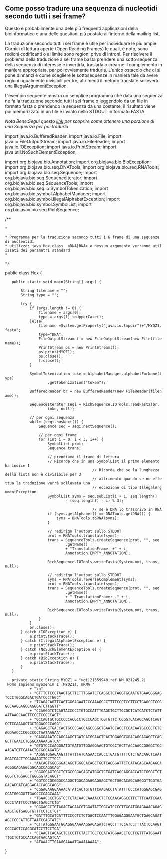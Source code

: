 == Come posso tradure una sequenza di nucleotidi secondo tutti i sei frame? ==

Questo è probabilmente una dele più frequenti applicazioni della bioinformatica e una delle questioni più postate all'interno della mailing list.

La traduzione secondo tutti i sei frame è utile per individuare le più ampie Cornici di lettura aperte (Open Reading Frames) le quali, è noto, sono redioni codificanti o al limite sono regioni prive di introni. Per risolvere il problema della traduzione a sei frame basta prendere una sotto sequenza della sequenza di interesse e invertirla, traslarla o crearne il complemento in maniera appropriata, per poi ovviamente tradurla. L'unico ostacolo che ci si pone dinnanzi e come scegliere le sottosequenze in maniera tale da avere regioni ugualmente divisibili per tre, altrimenti il metodo translate solleverà una IllegalArgumentException.

L'esempio seguente mostra un semplice programma che data una sequenza ne fa la traduzione secondo tutti i sei frame o leggendolo da un file in formato fasta o prendendo la sequenza da una costante,  il risultato viene poi memorizzato in un file e inviato nello STDOUT in formato FASTA.

''Nota Bene:Segui questo [[Biojava:CookBookItaliano:Sequence:SubSequence|link]] per scoprire come ottenere una porzione di una Sequenza per poi tradurla''


<java>
import java.io.BufferedReader;
import java.io.File;
import java.io.FileOutputStream;
import java.io.FileReader;
import java.io.IOException;
import java.io.PrintStream;
import java.util.NoSuchElementException;

import org.biojava.bio.Annotation;
import org.biojava.bio.BioException;
import org.biojava.bio.seq.DNATools;
import org.biojava.bio.seq.RNATools;
import org.biojava.bio.seq.Sequence;
import org.biojava.bio.seq.SequenceIterator;
import org.biojava.bio.seq.SequenceTools;
import org.biojava.bio.seq.io.SymbolTokenization;
import org.biojava.bio.symbol.AlphabetManager;
import org.biojava.bio.symbol.IllegalAlphabetException;
import org.biojava.bio.symbol.SymbolList;
import org.biojavax.bio.seq.RichSequence;

/**
 * <p>
 * Programma per la traduzione secondo tutti i 6 frame di una sequenza di nucleotidi
 * utilizzo: java Hex.class <file> <DNA|RNA> o nessun argomento verranno utilizzati dei parametri standard
 * </p>
 */

public class Hex {

	public static void main(String[] args) {
		
		String filename = "";
		String type = "";


		try {
			if (args.length != 0) {
				filename = args[0];
				type = args[1].toUpperCase();
			}else{
				filename =System.getProperty("java.io.tmpdir")+"/MYOZ1.fasta";
				type="DNA";
				FileOutputStream f = new FileOutputStream(new File(filename));  
				PrintStream ps = new PrintStream(f);
				ps.print(MYOZ1);
				ps.close();
				f.close();
			}

			SymbolTokenization toke = AlphabetManager.alphabetForName(type)
					.getTokenization("token");

			BufferedReader br = new BufferedReader(new FileReader(filename));

			SequenceIterator seqi = RichSequence.IOTools.readFasta(br,
					toke, null);
			
			// per ogni sequenza
			while (seqi.hasNext()) {
				Sequence seq = seqi.nextSequence();

				// per ogni frame
				for (int i = 0; i < 3; i++) {
					SymbolList prot;
					Sequence trans;

					// prendiamo il frame di lettura
					// Ricorda che in una SymbolList il primo elemento ha indice 1
                                        // Ricorda che se la lunghezza della lista non è divisibile per 3
                                        // altrimento quando se ne effettua la traduzione verrà sollevata una
                                        // eccezione di tipo IllegalArgumentException 
					SymbolList syms = seq.subList(i + 1, seq.length()
							- (seq.length() - i) % 3);

                                        // se è DNA lo trascrivo in RNA
					if (syms.getAlphabet() == DNATools.getDNA()) {
						syms = DNATools.toRNA(syms);
					}

					// redirigo l'output sullo STDOUT
					prot = RNATools.translate(syms);
					trans = SequenceTools.createSequence(prot, "", seq
							.getName()
							+ "TranslationFrame: +" + i,
							Annotation.EMPTY_ANNOTATION);

					RichSequence.IOTools.writeFasta(System.out, trans, null);

					// redirigo l'output sullo STDOUT
					syms = RNATools.reverseComplement(syms);
					prot = RNATools.translate(syms);
					trans = SequenceTools.createSequence(prot, "", seq
							.getName()
							+ " TranslationFrame: -" + i,
							Annotation.EMPTY_ANNOTATION);
	
					RichSequence.IOTools.writeFasta(System.out, trans, null);
				}
			}
			br.close();
		} catch (IOException e) {
			e.printStackTrace();
		} catch (IllegalAlphabetException e) {
			e.printStackTrace();
		} catch (NoSuchElementException e) {
			e.printStackTrace();
		} catch (BioException e) {
			e.printStackTrace();
		}
	}

	private static String MYOZ1 = ">gi|21359948|ref|NM_021245.2| Homo sapiens myozenin 1 (MYOZ1), mRNA "
			+ "\n"
			+ "GTTTCTCCCTAAGTGCTTCTTTGGATCTCAGGCTCTAGGTGCAATGTGAAGGGGAGTCCCTGGGCAGACTGATCCCTGGC"
			+ "TCAGACAGTTCAGTGGGAGAATCCCAAAGGCCTTTTCCCTCCTTCCTGAGCCTCCGGGCAAGGAGGGAGGGATCTTGGTT"
			+ "CCAGGGTCTCAGTACCCCCTGTGCCATTTGAGCTGCTTGCGCTCATCATCTCTATTAATAACCAACTTCCCTCCCCCACT"
			+ "GCCAGTGCTGCCCCCACGCCTGCCCAGCTCGTGTTCTCCGGTCACAGCAGCTCAGTCCTCCAAAGCTGCTGGACCCCAGG"
			+ "GAGAGCTGACCACTGCCCGAGCAGCCGGCTGAATCCACCTCCACAATGCCGCTCTCAGGAACCCCGGCCCCTAATAAGAA"
			+ "GAGGAAATCCAGCAAGCTGATCATGGAACTCACTGGAGGTGGACAGGAGAGCTCAGGCTTGAACCTGGGCAAAAAGATCA"
			+ "GTGTCCCAAGGGATGTGATGTTGGAGGAACTGTCGCTGCTTACCAACCGGGGCTCCAAGATGTTCAAACTGCGGCAGATG"
			+ "AGGGTGGAGAAGTTTATTTATGAGAACCACCCTGATGTTTTCTCTGACAGCTCAATGGATCACTTCCAGAAGTTCCTTCC"
			+ "AACAGTGGGGGGACAGCTGGGCACAGCTGGTCAGGGATTCTCATACAGCAAGAGCAACGGCAGAGGCGGCAGCCAGGCAG"
			+ "GGGGCAGTGGCTCTGCCGGACAGTATGGCTCTGATCAGCAGCACCATCTGGGCTCTGGGTCTGGAGCTGGGGGTACAGGT"
			+ "GGTCCCGCGGGCCAGGCTGGCAGAGGAGGAGCTGCTGGCACAGCAGGGGTTGGTGAGACAGGATCAGGAGACCAGGCAGG"
			+ "CGGAGAAGGAAAACATATCACTGTGTTCAAGACCTATATTTCCCCATGGGAGCGAGCCATGGGGGTTGACCCCCAGCAAA"
			+ "TGAACCCCTGGTCCTCTACAACCAAAACCTCTCCAACAGGCCTTCTTTCAATCGAACCCCTATTCCCTGGCTGAGCTCTG"
			+ "GGGAGCCTGTAGACTACAACGTGGATATTGGCATCCCCTTGGATGGAGAAACAGAGGAGCTGTGAGGTGTTTCCTCCTCT"
			+ "GATTTGCATCATTTCCCCTCTCTGGCTCCAATTTGGAGAGGGAATGCTGAGCAGATAGCCCCCATTGTTAATCCAGTATC"
			+ "CTTATGGGAATGGAGGGAAAAAGGAGAGATCTACCTTTCCATCCTTTACTCCAAGTCCCCACTCCACGCATCCTTCCTCA"
			+ "CCAACTCAGAGCTCCCCTTCTACTTGCTCCATATGGAACCTGCTCGTTTATGGAATTTGCTCTGCCACCAGTAACAGTCA"
			+ "ATAAACTTCAAGGAAAATGAAAAAAAA";
}
</java>
